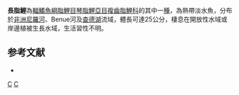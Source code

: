 {{Speciesbox 
| taxon = Ichthyborus besse
| status = NE
| status_system = IUCN3.1
| authority =  [[Joannis|Joannis]], 1835
| synonyms = *''Characinus besse, Joannis, 1835''
*''Ichthyborus besse besse, Joannis, 1835''
*''Ichthyoborus besse, Joannis, 1835''
*''Ichthyborus microlepis, [[阿尔伯特·甘瑟|Günther]], 1864''
}}
'''長脂鯉'''為[[輻鰭魚綱|輻鰭魚綱]][[脂鯉目|脂鯉目]][[琴脂鯉亞目|琴脂鯉亞目]][[複齒脂鯉科|複齒脂鯉科]]的其中一[[種|種]]，為熱帶淡水魚，分布於[[非洲|非洲]][[尼羅河|尼羅河]]、Benue河及[[查德湖|查德湖]]流域，體長可達25公分，棲息在開放性水域或岸邊植被生長水域，生活習性不明。

==参考文献==
{{refbegin}}
*{{FishBase_species|genus=Ichthyborus|species=besse|year=2014|month=1}}
{{refend}}

{{Taxonbar|from=Q6403505}}

[[Category:長脂鯉屬|C]]
[[Category:_1835年描述的鱼类|C]]